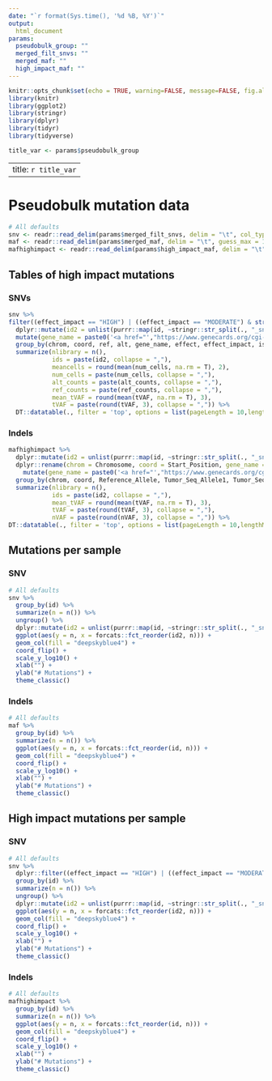 ```yaml
---
date: "`r format(Sys.time(), '%d %B, %Y')`"
output:
  html_document
params:
  pseudobulk_group: ""
  merged_filt_snvs: ""
  merged_maf: ""
  high_impact_maf: ""
---
```


```r
knitr::opts_chunk$set(echo = TRUE, warning=FALSE, message=FALSE, fig.align = 'center')
library(knitr)
library(ggplot2)
library(stringr)
library(dplyr)
library(tidyr)
library(tidyverse)
```
```r
title_var <- params$pseudobulk_group
```
---
title: `r title_var`
---

# Pseudobulk mutation data
```r
# All defaults
snv <- readr::read_delim(params$merged_filt_snvs, delim = "\t", col_types = list(chrom = "c"), guess_max = 10^6)
maf <- readr::read_delim(params$merged_maf, delim = "\t", guess_max = 10^6)
mafhighimpact <- readr::read_delim(params$high_impact_maf, delim = "\t", guess_max = 10^6)
```

## Tables of high impact mutations {.tabset .tabset-fade .tabset-pills}

### SNVs
```r
snv %>%
filter((effect_impact == "HIGH") | ((effect_impact == "MODERATE") & str_detect(effect, "NON_SYNONYMOUS_CODING|STOP_GAINED"))) %>%
  dplyr::mutate(id2 = unlist(purrr::map(id, ~stringr::str_split(., "_snvs")[[1]][1]))) %>%
  mutate(gene_name = paste0('<a href="',"https://www.genecards.org/cgi-bin/carddisp.pl?gene=",gene_name,'">',gene_name ,"</a>")) %>%
  group_by(chrom, coord, ref, alt, gene_name, effect, effect_impact, is_cosmic, amino_acid_change) %>%
  summarize(nlibrary = n(),
            ids = paste(id2, collapse = ","),
            meancells = round(mean(num_cells, na.rm = T), 2),
            num_cells = paste(num_cells, collapse = ","),
            alt_counts = paste(alt_counts, collapse = ","),
            ref_counts = paste(ref_counts, collapse = ","),
            mean_tVAF = round(mean(tVAF, na.rm = T), 3),
            tVAF = paste(round(tVAF, 3), collapse = ",")) %>%
  DT::datatable(., filter = 'top', options = list(pageLength = 10,lengthMenu = list(c(10, 25, 50, 100, -1), list('10', '25', '50','100', 'All'))), escape = FALSE)
```

### Indels
```r

mafhighimpact %>%
  dplyr::mutate(id2 = unlist(purrr::map(id, ~stringr::str_split(., "_snvs")[[1]][1]))) %>%
  dplyr::rename(chrom = Chromosome, coord = Start_Position, gene_name = Hugo_Symbol) %>%
    mutate(gene_name = paste0('<a href="',"https://www.genecards.org/cgi-bin/carddisp.pl?gene=",gene_name,'">',gene_name ,"</a>")) %>%
  group_by(chrom, coord, Reference_Allele, Tumor_Seq_Allele1, Tumor_Seq_Allele2, Variant_Type, gene_name, Consequence, IMPACT) %>%
  summarize(nlibrary = n(),
            ids = paste(id2, collapse = ","),
            mean_tVAF = round(mean(tVAF, na.rm = T), 3),
            tVAF = paste(round(tVAF, 3), collapse = ","),
            nVAF = paste(round(nVAF, 3), collapse = ",")) %>%
DT::datatable(., filter = 'top', options = list(pageLength = 10,lengthMenu = list(c(10, 25, 50, 100, -1), list('10', '25', '50','100', 'All'))), escape = FALSE)
```

## Mutations per sample {.tabset .tabset-fade .tabset-pills}

### SNV
```r
# All defaults
snv %>%
  group_by(id) %>%
  summarize(n = n()) %>%
  ungroup() %>%
  dplyr::mutate(id2 = unlist(purrr::map(id, ~stringr::str_split(., "_snvs")[[1]][1]))) %>%
  ggplot(aes(y = n, x = forcats::fct_reorder(id2, n))) +
  geom_col(fill = "deepskyblue4") +
  coord_flip() +
  scale_y_log10() +
  xlab("") +
  ylab("# Mutations") +
  theme_classic()
```

### Indels
```r
# All defaults
maf %>%
  group_by(id) %>%
  summarize(n = n()) %>%
  ggplot(aes(y = n, x = forcats::fct_reorder(id, n))) +
  geom_col(fill = "deepskyblue4") +
  coord_flip() +
  scale_y_log10() +
  xlab("") +
  ylab("# Mutations") +
  theme_classic()
```

## High impact mutations per sample {.tabset .tabset-fade .tabset-pills}

### SNV
```r
# All defaults
snv %>%
  dplyr::filter((effect_impact == "HIGH") | ((effect_impact == "MODERATE") & str_detect(effect, "NON_SYNONYMOUS_CODING|STOP_GAINED"))) %>%
  group_by(id) %>%
  summarize(n = n()) %>%
  ungroup() %>%
  dplyr::mutate(id2 = unlist(purrr::map(id, ~stringr::str_split(., "_snvs")[[1]][1]))) %>%
  ggplot(aes(y = n, x = forcats::fct_reorder(id2, n))) +
  geom_col(fill = "deepskyblue4") +
  coord_flip() +
  scale_y_log10() +
  xlab("") +
  ylab("# Mutations") +
  theme_classic()
```

### Indels
```r
# All defaults
mafhighimpact %>%
  group_by(id) %>%
  summarize(n = n()) %>%
  ggplot(aes(y = n, x = forcats::fct_reorder(id, n))) +
  geom_col(fill = "deepskyblue4") +
  coord_flip() +
  scale_y_log10() +
  xlab("") +
  ylab("# Mutations") +
  theme_classic()
```
